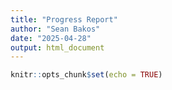 ```yaml
---
title: "Progress Report"
author: "Sean Bakos"
date: "2025-04-28"
output: html_document
---
```


```r
knitr::opts_chunk$set(echo = TRUE)
```
